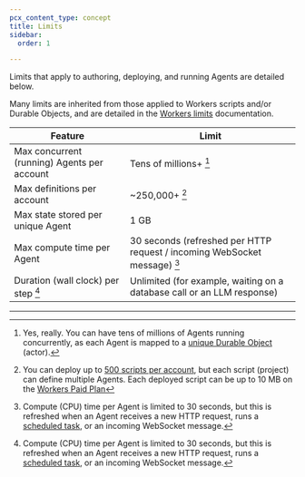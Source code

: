 ```yaml
---
pcx_content_type: concept
title: Limits
sidebar:
  order: 1

---
```



Limits that apply to authoring, deploying, and running Agents are detailed below.

Many limits are inherited from those applied to Workers scripts and/or Durable Objects, and are detailed in the [Workers limits](/workers/platform/limits/) documentation.

| Feature                                   | Limit         			    |
| ----------------------------------------- | ----------------------- |
| Max concurrent (running) Agents per account	| Tens of millions+ [^1]
| Max definitions per account         | ~250,000+ [^2]
| Max state stored per unique Agent | 1 GB |
| Max compute time per Agent | 30 seconds (refreshed per HTTP request / incoming WebSocket message) [^3] |
| Duration (wall clock) per step [^3]       | Unlimited (for example, waiting on a database call or an LLM response) |

---

[^1]: Yes, really. You can have tens of millions of Agents running concurrently, as each Agent is mapped to a [unique Durable Object](/durable-objects/what-are-durable-objects/) (actor).
[^2]: You can deploy up to [500 scripts per account](/workers/platform/limits/), but each script (project) can define multiple Agents. Each deployed script can be up to 10 MB on the [Workers Paid Plan](/workers/platform/pricing/#workers)
[^3]: Compute (CPU) time per Agent is limited to 30 seconds, but this is refreshed when an Agent receives a new HTTP request, runs a [scheduled task](/agents/api-reference/schedule-tasks/), or an incoming WebSocket message.

<Render file="limits_increase" product="workers" />
